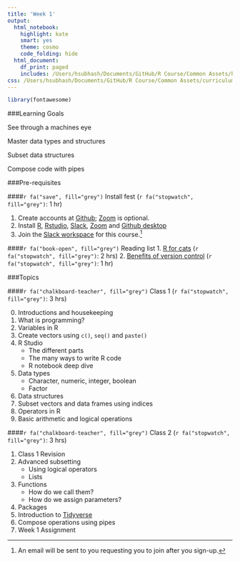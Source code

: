 ```yaml
---
title: 'Week 1'
output:
  html_notebook:
    highlight: kate
    smart: yes
    theme: cosmo
    code_folding: hide
  html_document:
    df_print: paged
    includes: /Users/hsubhash/Documents/GitHub/R Course/Common Assets/header.html
css: /Users/hsubhash/Documents/GitHub/R Course/Common Assets/curriculum.css
---
```

```r
library(fontawesome)
```

<div class="row">

<div class="col-sm-2 title">
###Learning Goals
</div>

<div class="col-sm-10 panelRow">
<div class="col-sm-3 learningGoal">

See through a machines eye

</div>

<div class="col-sm-3 learningGoal">

Master data types and structures

</div>

<div class="col-sm-3 learningGoal">

Subset data structures

</div>

<div class="col-sm-3 learningGoal">

Compose code with pipes

</div>

</div>
</div>


<div class="row">

<div class="col-sm-2 title">
###Pre-requisites
</div>

<div class="col-sm-10 panelRow">
<div class="col-sm-6">

####`r fa("save", fill="grey")` Install fest (`r fa("stopwatch", fill="grey")`: 1 hr)

1. Create accounts at [Github](https://github.com/); [Zoom](https://zoom.us/signup) is optional.
2. Install [R](https://cran.r-project.org/), [Rstudio](https://www.rstudio.com/products/rstudio/download/), [Slack](https://slack.com/downloads), [Zoom](https://zoom.us/download#client_4meeting) and [Github desktop](https://desktop.github.com/)
3. Join the [Slack workspace](https://get.slack.help/hc/en-us/articles/212675257-Join-a-Slack-workspace)  for this course.[^1]

[^1]: An email will be sent to you requesting you to join after you sign-up.

</div>
<div class="col-sm-6">

####`r fa("book-open", fill="grey")` Reading list
1. [R for cats](https://rforcats.net/) (`r fa("stopwatch", fill="grey")`: 2 hrs)
2. [Benefits of version control](https://www.atlassian.com/git/tutorials/what-is-version-control) (`r fa("stopwatch", fill="grey")`: 1 hr)

</div>
</div>
</div>


<div class="row">

<div class="col-sm-2 title">
###Topics
</div>

<div class="col-sm-10 panelRow">
<div class="col-sm-6">
####`r fa("chalkboard-teacher", fill="grey")` Class 1 (`r fa("stopwatch", fill="grey")`: 3 hrs)

0. Introductions and housekeeping
1. What is programming?
2. Variables in R
3. Create vectors using `c()`, `seq()` and `paste()`
4. R Studio
    + The different parts
    + The many ways to write R code
    + R notebook deep dive
5. Data types
    + Character, numeric, integer, boolean
    + Factor
6. Data structures
7. Subset vectors and data frames using indices
8. Operators in R
9. Basic arithmetic and logical operations
</div>

<div class="col-sm-6">
####`r fa("chalkboard-teacher", fill="grey")` Class 2 (`r fa("stopwatch", fill="grey")`: 3 hrs)

1. Class 1 Revision
2. Advanced subsetting
    + Using logical operators
    + Lists
5. Functions
    + How do we call them?
    + How do we assign parameters?
6. Packages
6. Introduction to [Tidyverse](https://www.tidyverse.org/)
7. Compose operations using pipes
8. Week 1 Assignment
</div>
</div>
</div>